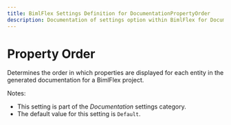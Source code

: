 ```yaml
---
title: BimlFlex Settings Definition for DocumentationPropertyOrder
description: Documentation of settings option within BimlFlex for DocumentationPropertyOrder
---
```

<head>
  <meta name="varigenceProduct" content="BimlFlex"></meta>
  <meta name="varigenceArticleType" content="Reference"></meta>
</head>

# Property Order

Determines the order in which properties are displayed for each entity in the generated documentation for a BimlFlex project.

Notes:

* This setting is part of the *Documentation* settings category.
* The default value for this setting is `Default`.
